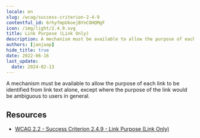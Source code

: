 ```yaml
---
locale: en
slug: /wcag/success-criterion-2-4-9
contentful_id: 6rhyfmpUkoejBYnCOHQMgF
icon: /img/light/2.4.9.svg
title: Link Purpose (Link Only)
description: A mechanism must be available to allow the purpose of each link to be identified from link text alone, except where the purpose of the link would be ambiguous to users in general.
authors: [janjaap]
hide_title: true
date: 2022-06-16
last_update:
  date: 2024-02-13
---
```


<Hero
  title="Link Purpose (Link Only)"
  image="/img/light/2.4.9.svg"
  alt="WCAG 2.4.9 icon"
  prefix="Success Criterion 2.4.9"
  suffix="Level AAA"
/>

A mechanism must be available to allow the purpose of each link to be identified from link text alone, except where the purpose of the link would be ambiguous to users in general.

## Resources

- [WCAG 2.2 - Success Criterion 2.4.9 - Link Purpose (Link Only)](https://www.w3.org/TR/WCAG22/#link-purpose-link-only)
